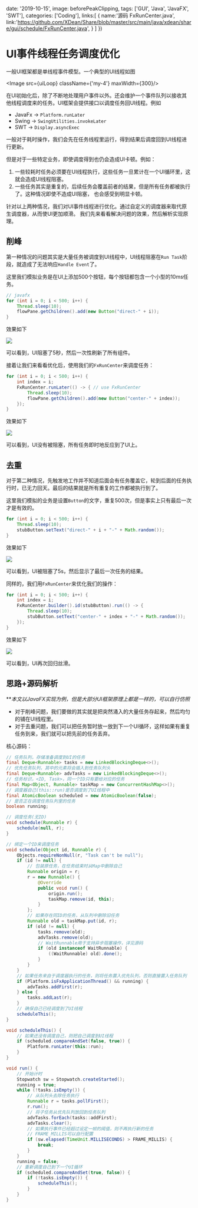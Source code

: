 
  date: '2019-10-15',
  image: beforePeakClipping,
  tags: ['GUI', 'Java', 'JavaFX', 'SWT'],
  categories: ['Coding'],
  links:[
    {
      name:'源码 FxRunCenter.java',
      link:'https://github.com/XDean/Share/blob/master/src/main/java/xdean/share/gui/schedule/FxRunCenter.java',
    }
  ]
})


# UI事件线程任务调度优化

一般UI框架都是单线程事件模型。一个典型的UI线程如图

<Image src={uiLoop} className={'my-4'} maxWidth={300}/>

在UI初始化后，除了不断地处理用户事件以外。还会维护一个事件队列以接收其他线程调度来的任务。UI框架会提供接口以调度任务回UI线程。例如

- JavaFx -> `Platform.runLater`
- Swing -> `SwingUtilities.invokeLater`
- SWT -> `Display.asyncExec`

一般对于耗时操作，我们会先在任务线程里运行，得到结果后调度回到UI线程进行更新。

但是对于一些特定业务，即使调度得到也仍会造成UI卡顿。例如：

1. 一些较耗时任务必须要在UI线程执行，这些任务一旦累计在一个UI循环里，这就会造成UI线程阻塞。
2. 一些任务其实是重复的，后续任务会覆盖前者的结果，但是所有任务都被执行了。这种情况即使不造成UI阻塞， 也会感受到明显卡顿。

针对以上两种情况，我们对UI事件线程进行优化。通过自定义的调度器来取代原生调度器，从而使UI更加顺滑。
我们先来看看解决问题的效果，然后解析实现原理。

## 削峰

第一种情况的问题其实是大量任务被调度到UI线程中，UI线程阻塞在`Run Task`阶段，就造成了无法响应`Handle Event`了。

这里我们模拟业务是在UI上添加500个按钮，每个按钮都包含一个小型的10ms任务。

```java
// javafx
for (int i = 0; i < 500; i++) {
    Thread.sleep(10);
    flowPane.getChildren().add(new Button("direct-" + i));
}
```

效果如下

<Image src={beforePeakClipping}/>

可以看到，UI阻塞了5秒，然后一次性刷新了所有组件。

接着让我们来看看优化后，使用我们的`FxRunCenter`来调度任务：

```java
for (int i = 0; i < 500; i++) {
    int index = i;
    FxRunCenter.runLater(() -> { // use FxRunCenter
        Thread.sleep(10);
        flowPane.getChildren().add(new Button("center-" + index));
    });
}
```

效果如下

<Image src={afterPeakClipping}/>

可以看到，UI没有被阻塞，所有任务即时地反应到了UI上。

## 去重

对于第二种情况，先触发地工作并不知道后面会有任务覆盖它，轮到后面的任务执行时，已无力回天。最后的结果就是所有重复的工作都被执行到了。

这里我们模拟的业务是设置`Button`的文字，重复500次，但是事实上只有最后一次才是有效的。

```java
for (int i = 0; i < 500; i++) {
    Thread.sleep(10);
    stubButton.setText("direct-" + i + "-" + Math.random());
}
```

效果如下

<Image src={beforeDeDuplication}/>

可以看到，UI被阻塞了5s，然后显示了最后一次任务的结果。

同样的，我们用`FxRunCenter`来优化我们的操作：

```java
for (int i = 0; i < 500; i++) {
    int index = i;
    FxRunCenter.builder().id(stubButton).run(() -> {
        Thread.sleep(10);
        stubButton.setText("center-" + index + "-" + Math.random());
    });
}
```

效果如下

<Image src={afterDeDuplication}/>

可以看到，UI再次回归丝滑。

## 思路+源码解析

**_本文以JavaFX实现为例，但是大部分UI框架原理上都是一样的，可以自行仿照_

- 对于削峰问题，我们要做的其实就是把突然涌入的大量任务存起来，然后均匀的铺在UI线程里。
- 对于去重问题，我们可以把任务暂时放一放到下一个UI循环，这样如果有重复任务到来，我们就可以把先前的任务丢弃。

核心源码：

```java
// 任务队列，存储准备调度到UI的任务
final Deque<Runnable> tasks = new LinkedBlockingDeque<>();
// 优先任务队列，其中的元素将会插入到任务队列头
final Deque<Runnable> advTasks = new LinkedBlockingDeque<>();
// 任务标识，<ID, Task>，同一个ID只有要给对应的任务
final Map<Object, Runnable> taskMap = new ConcurrentHashMap<>();
// 调度器自己(this::run)是否调度到了UI线程中
final AtomicBoolean scheduled = new AtomicBoolean(false);
// 是否正在调度任务队列里的任务
boolean running;

// 调度任务(无ID)
void schedule(Runnable r) {
    schedule(null, r);
}

// 绑定一个ID来调度任务
void schedule(Object id, Runnable r) {
    Objects.requireNonNull(r, "Task can't be null");
    if (id != null) {
        // 包装原任务，在任务结束时从Map中删除自己
        Runnable origin = r;
        r = new Runnable() {
            @Override
            public void run() {
                origin.run();
                taskMap.remove(id, this);
            }
        };
        // 如果存在同ID的任务，从队列中删除旧任务
        Runnable old = taskMap.put(id, r);
        if (old != null) {
            tasks.remove(old);
            advTasks.remove(old);
            // WaitRunnable用于支持异步阻塞操作，详见源码
            if (old instanceof WaitRunnable) {
                ((WaitRunnable) old).done();
            }
        }
    }
    // 如果任务来自于调度器执行的任务，则将任务置入优先队列，否则直接置入任务队列
    if (Platform.isFxApplicationThread() && running) {
        advTasks.addFirst(r);
    } else {
        tasks.addLast(r);
    }
    // 确保自己已经调度到了UI线程
    scheduleThis();
}

void scheduleThis() {
    // 如果还没有调度自己，则把自己调度到UI线程
    if (scheduled.compareAndSet(false, true)) {
        Platform.runLater(this::run);
    }
}

void run() {
    // 开始计时
    Stopwatch sw = Stopwatch.createStarted();
    running = true;
    while (!tasks.isEmpty()) {
        // 从队列头去除任务执行
        Runnable r = tasks.pollFirst();
        r.run();
        // 将子任务从优先队列放回到任务队列
        advTasks.forEach(tasks::addFirst);
        advTasks.clear();
        // 如果执行事件已经超过设定一帧的阈值，则不再执行新的任务
        // FRAME_MILLIS可以自行配置
        if (sw.elapsed(TimeUnit.MILLISECONDS) > FRAME_MILLIS) {
            break;
        }
    }
    running = false;
    // 重新调度自己到下一个UI循环
    if (scheduled.compareAndSet(true, false)) {
        if (!tasks.isEmpty()) {
            scheduleThis();
        }
    }
}
```